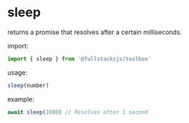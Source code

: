 # sleep

returns a promise that resolves after a certain milliseconds.

import:
```typescript copy
import { sleep } from '@fullstacksjs/toolbox'
```

usage:
```typescript copy
sleep(number)
```

example:
```typescript copy
await sleep(1000) // Resolves after 1 second
```

